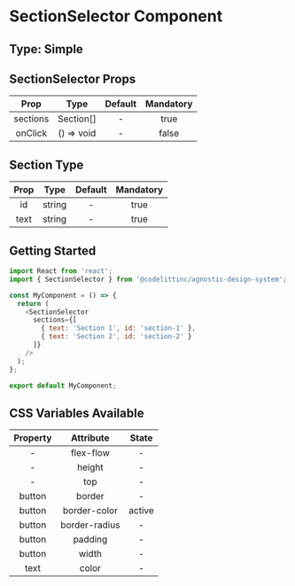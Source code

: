 # SectionSelector Component

## Type: Simple

## SectionSelector Props

|   Prop   |    Type    | Default | Mandatory |
| :------: | :--------: | :-----: | :-------: |
| sections | Section[]  |    -    |   true    |
| onClick  | () => void |    -    |   false   |

## Section Type

| Prop |  Type  | Default | Mandatory |
| :--: | :----: | :-----: | :-------: |
|  id  | string |    -    |   true    |
| text | string |    -    |   true    |

## Getting Started

```javascript
import React from 'react';
import { SectionSelector } from '@codelittinc/agnostic-design-system';

const MyComponent = () => {
  return (
    <SectionSelector
      sections={[
        { text: 'Section 1', id: 'section-1' },
        { text: 'Section 2', id: 'section-2' }
      ]}
    />
  );
};

export default MyComponent;
```

## CSS Variables Available

| Property |   Attribute   | State  |
| :------: | :-----------: | :----: |
|    -     |   flex-flow   |   -    |
|    -     |    height     |   -    |
|    -     |      top      |   -    |
|  button  |    border     |   -    |
|  button  | border-color  | active |
|  button  | border-radius |   -    |
|  button  |    padding    |   -    |
|  button  |     width     |   -    |
|   text   |     color     |   -    |

